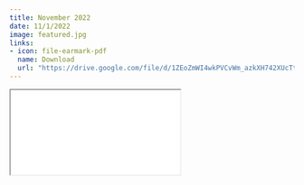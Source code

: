 ```yaml
---
title: November 2022
date: 11/1/2022
image: featured.jpg 
links:
- icon: file-earmark-pdf
  name: Download
  url: "https://drive.google.com/file/d/1ZEoZmWI4wkPVCvWm_azkXH742XUcTt1z/view?usp=sharing"
---
```



```{=html}
<iframe class="news ar4x3" src="nov2022.Rhtml" title="November Newsletter"></iframe>
```